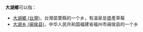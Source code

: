 '''大湖鄉'''可以指：

* [[大湖鄉_(台灣)|大湖鄉 (台灣)]]，台灣苗栗縣的一个乡，有溫泉並盛產草莓
* [[大湖乡_(闽侯县)|大湖乡 (闽侯县)]]，中华人民共和国福建省福州市闽侯县的一个乡

{{Disambiguation|Da大湖鄉|Cat=三字乡名消歧義}}